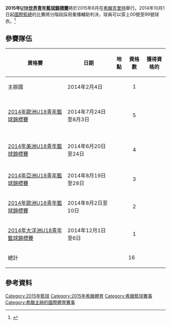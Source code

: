 {{Infobox FIBA tourney
| continent    = World U-19
| year         = 2015
| logo         = 
| size         =
| caption      =
| host         = Greece
| dates        = 2015年6月27日至7月5日
| teams        = [[#參賽隊伍|16]]
| federations  = 5
| venues       = 2
| cities       = 1
| champions    = USA
| title_number = 6
| mvp          = {{flagicon|USA}} [[Jalen_Brunson|Jalen Brunson]]<ref name="Awards">{{cite web|url=http://www.fiba.com/news/brunson-named-mvp-of-2015-fiba-u19-world-championship-headlines-all-star-five|title=Brunson named MVP of 2015 FIBA U19 World Championship, headlines All-Star Five|date=5 July 2015|work=fiba.com|accessdate=2015-08-01|archive-date=2016-09-21|archive-url=https://web.archive.org/web/20160921133953/http://www.fiba.com/news/brunson-named-mvp-of-2015-fiba-u19-world-championship-headlines-all-star-five|dead-url=no}}</ref>
| ppg_p        = {{flagicon|DOM}} [[Andrés_Feliz|Feliz]] (18.9)
| ppg_t        = {{Bk|USA}} (88.3)
| rpg_p        = {{flagicon|IRN}} [[Mohammad_Yousof_Vand|Yousof Vand]] (13.9)
| rpg_t        = {{Bk|CAN}} (51.1)
| apg_p        = {{flagicon|KOR}} [[Yoo_Hyeon-jun|Yoo]] (6.4)
| apg_t        = {{Bk|CRO}} (21.7)
| website      = [http://www.fiba.com/world/u19/2015 FIBA Under-19 World Championship 2015]
| prevseason   = [[2013年U19世界青年籃球錦標賽|2013]]
| nextseason   = [[2017年U19世界青年籃球錦標賽|2017]]
}}

'''2015年[[U19世界青年籃球錦標賽|U19世界青年籃球錦標賽]]'''將於2015年6月在[[希臘|希臘]][[克里特|克里特]]舉行。2014年10月1日起[[國際籃總|國際籃總]]的比賽將分階段採用重播輔助判決，球員可以穿上00號至99號球衣。<ref>{{cite web|title=Το Παγκόσμιο Πρωτάθλημα Εφήβων 2015 στην Ελλάδα|url=http://westbasket.gr/2014/02/%CF%84%CE%BF-%CF%80%CE%B1%CE%B3%CE%BA%CF%8C%CF%83%CE%BC%CE%B9%CE%BF-%CF%80%CF%81%CF%89%CF%84%CE%AC%CE%B8%CE%BB%CE%B7%CE%BC%CE%B1-%CE%B5%CF%86%CE%AE%CE%B2%CF%89%CE%BD-2015-%CF%83%CF%84%CE%B7%CE%BD/|website=westbasket.gr|accessdate=20 August 2014|language=el|deadurl=yes|archiveurl=https://web.archive.org/web/20140716101141/http://westbasket.gr/2014/02/%CF%84%CE%BF-%CF%80%CE%B1%CE%B3%CE%BA%CF%8C%CF%83%CE%BC%CE%B9%CE%BF-%CF%80%CF%81%CF%89%CF%84%CE%AC%CE%B8%CE%BB%CE%B7%CE%BC%CE%B1-%CE%B5%CF%86%CE%AE%CE%B2%CF%89%CE%BD-2015-%CF%83%CF%84%CE%B7%CE%BD/|archivedate=2014年7月16日}}</ref>

==參賽隊伍==
{| class="wikitable" style="width:810px;"
|-
! 資格賽 !! 日期 !! 地點 !! 資格數 !! 獲得資格的
|-
| 主辦國 || 2014年2月4日 || || style="text-align:center;"|1 || {{bk|GRE}}
|-
| [[2014年歐洲U18青年籃球錦標賽|2014年歐洲U18青年籃球錦標賽]] || 2014年7月24日至8月3日 || {{TUR}} || style="text-align:center;"|5 || {{bk|TUR}}<br>{{bk|SRB}}<br>{{bk|CRO}}<br>{{bk|ESP}}<br>{{bk|ITA}}
|-
| [[2014年美洲U18青年籃球錦標賽|2014年美洲U18青年籃球錦標賽]] || 2014年6月20日至24日 || {{USA}} || style="text-align:center;"|4 || {{bk|USA}}<br>{{bk|CAN}}<br>{{bk|DOM}}<br>{{bk|ARG}}
|-
| [[2014年亞洲U18青年籃球錦標賽|2014年亞洲U18青年籃球錦標賽]] || 2014年8月19日至28日 || {{QAT}} || style="text-align:center;"|3 || {{bk|CHN}}<br>{{bk|IRN}}<br>{{bk|KOR}}
|-
| [[2014年歐洲U18青年籃球錦標賽|2014年歐洲U18青年籃球錦標賽]] || 2014年8月2日至10日  || {{MAD}} || style="text-align:center;"|2 || {{bk|EGY}}<br>{{bk|TUN}}
|-
| [[2014年大洋洲U18青年籃球錦標賽|2014年大洋洲U18青年籃球錦標賽]] || 2014年12月1日至6日 || {{FIJ}} || style="text-align:center;"|1 || {{bk|AUS}}
|-
! 總計 !! colspan="2"| !! 16 !!
|}

==參考資料==
{{reflist}}

{{U19世界青年籃球錦標賽|state=expanded}}

[[Category:2015年籃球|Category:2015年籃球]]
[[Category:2015年希臘體育|Category:2015年希臘體育]]
[[Category:希臘籃球賽事|Category:希臘籃球賽事]]
[[Category:希臘主辦的國際體育賽事|Category:希臘主辦的國際體育賽事]]